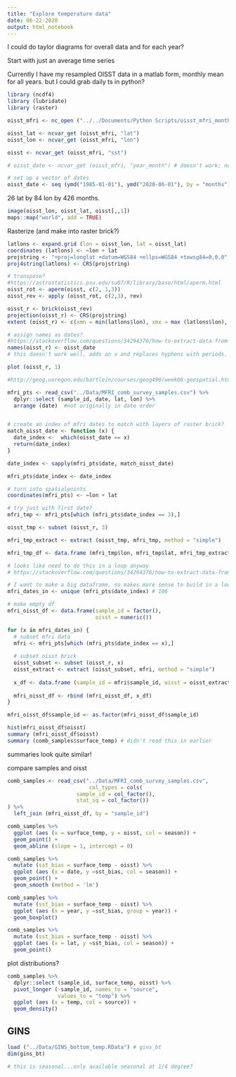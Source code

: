 ```yaml
---
title: "Explore temperature data"
date: 06-22-2020
output: html_notebook
---
```


I could do taylor diagrams for overall data and for each year? 

Start with just an average time series

Currently I have my resampled OISST data in a matlab form, monthly mean for all years. but I could grab daily ts in python?

```r
library (ncdf4)
library (lubridate)
library (raster)

oisst_mfri <- nc_open ("../../Documents/Python Scripts/oisst_mfri_month_mean.nc")

oisst_lat <- ncvar_get (oisst_mfri, "lat")
oisst_lon <- ncvar_get (oisst_mfri, "lon")

oisst <- ncvar_get (oisst_mfri, "sst")

# oisst_date <- ncvar_get (oisst_mfri, "year_month") # doesn't work; no dimvar. but I know it goes from 1985-01 to 2020-06

# set up a vector of dates
oisst_date <- seq (ymd("1985-01-01"), ymd("2020-06-01"), by = "months")
```

26 lat by 84 lon by 426 months. 

```r
image(oisst_lon, oisst_lat, oisst[,,1])
maps::map("world", add = TRUE)

```

Rasterize (and make into raster brick?)
```r
latlons <- expand.grid (lon = oisst_lon, lat = oisst_lat)
coordinates (latlons) <- ~lon + lat
projstring <- "+proj=longlat +datum=WGS84 +ellps=WGS84 +towsg84=0,0,0"
proj4string(latlons) <- CRS(projstring)

# transpose?
#https://astrostatistics.psu.edu/su07/R/library/base/html/aperm.html
oisst_rot <- aperm(oisst, c(2, 1,3))
oisst_rev <- apply (oisst_rot, c(2,3), rev)

oisst_r <- brick(oisst_rev)
projection(oisst_r) <- CRS(projstring)
extent (oisst_r) <- c(xmn = min(latlons$lon), xmx = max (latlons$lon), ymn = min(latlons$lat), ymx = max(latlons$lat))

# assign names as dates?
#https://stackoverflow.com/questions/34294376/how-to-extract-data-from-a-rasterbrick
names(oisst_r) <- oisst_date
# this doesn't work well, adds an x and replaces hyphens with periods. better to use date_index

plot (oisst_r, 1)
```

```r
#http://geog.uoregon.edu/bartlein/courses/geog490/week06-geospatial.html#extract-data-from-a-raster

mfri_pts <- read_csv("../Data/MFRI_comb_survey_samples.csv") %>%
  dplyr::select (sample_id, date, lat, lon) %>%
  arrange (date)  #not originally in date order


# create an index of mfri dates to match with layers of raster brick?
match_oisst_date <- function (x) {
  date_index <-  which(oisst_date == x)
  return(date_index)
}

date_index <- sapply(mfri_pts$date, match_oisst_date)

mfri_pts$date_index <- date_index

# turn into spatialpoints
coordinates(mfri_pts) <- ~lon + lat

# try just with first date?
mfri_tmp <- mfri_pts[which (mfri_pts$date_index == 3),]

oisst_tmp <- subset (oisst_r, 3)

mfri_tmp_extract <- extract (oisst_tmp, mfri_tmp, method = "simple")

mfri_tmp_df <- data.frame (mfri_tmp$lon, mfri_tmp$lat, mfri_tmp_extract) # this seems to work!

# looks like need to do this in a loop anyway
# https://stackoverflow.com/questions/34294376/how-to-extract-data-from-a-rasterbrick

# I want to make a big dataframe, so makes more sense to build in a loop?
mfri_dates_in <- unique (mfri_pts$date_index) # 106

# make empty df
mfri_oisst_df <- data.frame(sample_id = factor(),
                            oisst = numeric())

for (x in mfri_dates_in) {
  # subset mfri data
  mfri <- mfri_pts[which (mfri_pts$date_index == x),]
  
  # subset oisst brick
  oisst_subset <- subset (oisst_r, x)
  oisst_extract <- extract (oisst_subset, mfri, method = "simple")
  
  x_df <- data.frame (sample_id = mfri$sample_id, oisst = oisst_extract)
  
  mfri_oisst_df <- rbind (mfri_oisst_df, x_df)
}

mfri_oisst_df$sample_id <- as.factor(mfri_oisst_df$sample_id)
```

```r
hist(mfri_oisst_df$oisst)
summary (mfri_oisst_df$oisst)
summary (comb_samples$surface_temp) # didn't read this in earlier
```

summaries look quite similar!

compare samples and oisst
```r
comb_samples <- read_csv("../Data/MFRI_comb_survey_samples.csv",
                          col_types = cols(
                      sample_id = col_factor(),
                      stat_sq = col_factor())
) %>%
  left_join (mfri_oisst_df, by = "sample_id")

comb_samples %>%
  ggplot (aes (x = surface_temp, y = oisst, col = season)) +
  geom_point() +
  geom_abline (slope = 1, intercept = 0)

comb_samples %>%
  mutate (sst_bias = surface_temp - oisst) %>%
  ggplot (aes (x = date, y =sst_bias, col = season)) +
  geom_point() +
  geom_smooth (method = 'lm')

comb_samples %>%
  mutate (sst_bias = surface_temp - oisst) %>%
  ggplot (aes (x = year, y =sst_bias, group = year)) +
  geom_boxplot() 

comb_samples %>%
  mutate (sst_bias = surface_temp - oisst) %>%
  ggplot (aes (x = lat, y =sst_bias, col = season)) +
  geom_point() 
```

plot distributions?
```r
comb_samples %>%
  dplyr::select (sample_id, surface_temp, oisst) %>%
  pivot_longer (-sample_id, names_to = "source",
                values_to = "temp") %>%
  ggplot (aes (x = temp, col = source)) +
  geom_density() 
```

## GINS
```r
load ("../Data/GINS_bottom_temp.RData") # gins_bt
dim(gins_bt)

# this is seasonal...only available seasonal at 1/4 degree?
```

